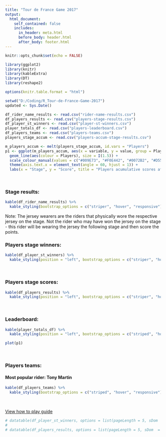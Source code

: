 ```yaml
---
title: "Tour de France Game 2017"
output:
  html_document:
    self_contained: false
    includes:
      in_header: meta.html
      before_body: header.html
      after_body: footer.html
---
```


```r
knitr::opts_chunk$set(echo = FALSE)

library(ggplot2)
library(knitr)
library(kableExtra)
library(DT)
library(reshape2)

options(knitr.table.format = "html")

setwd("D:/Coding/R_Tour-de-France-Game-2017")
updated <- Sys.Date()

df_rider_name_results <- read.csv("rider-name-results.csv")
df_players_results <- read.csv("players-stage-results.csv")
df_player_st_winners <- read.csv("player-st-winners.csv")
player_totals_df <- read.csv("players-leaderboard.csv")
df_players_teams <- read.csv("players-teams.csv")
players_stage_accum <- read.csv("players-accum-stage-results.csv")

m_players_accum <- melt(players_stage_accum, id.vars = "Players")
p1 <- ggplot(m_players_accum, aes(x = variable, y = value, group = Players)) +
  geom_line(aes(colour = Players), size = I(1.5)) +
  scale_colour_manual(values = c("#009E73", "#F0E442", "#0072B2", "#D55E00", "#CC79A7")) +
  theme(axis.text.x = element_text(angle = 60, hjust = 1)) +
  labs(x = "Stage", y = "Score", title = "Players acumulative scores after each stage")
```
<br>

### Stage results:

```r
kable(df_rider_name_results) %>%
  kable_styling(bootstrap_options = c("striper", "hover", "responsive"))
```
Note: The jersey wearers are the riders that physically wore the respective jersey on the stage. Not the rider who may have won the jersey on the stage - this rider will be wearing the jersey the following stage and then score the points.
<br>

### Players stage winners:

```r
kable(df_player_st_winners) %>%
  kable_styling(position = "left", bootstrap_options = c("striper", "hover", "responsive"), full_width = F)
```
<br>

### Players stage scores:

```r
kable(df_players_results) %>%
  kable_styling(position = "left", bootstrap_options = c("striper", "hover", "responsive"), full_width = F)
```
<br>

### Leaderboard:

```r
kable(player_totals_df) %>%
  kable_styling(position = "left", bootstrap_options = c("striped", "hover", "responsive"), full_width = F)

plot(p1)
```
<br>

### Players teams:
#### Most popular rider: Tony Martin

```r
kable(df_players_teams) %>%
  kable_styling(bootstrap_options = c("striped", "hover", "responsive"))
```
<br>

[View how to play guide](http://www.bike2bytes.com/Tour-de-France-Game.php)
```r
# datatable(df_player_st_winners, options = list(pageLength = 5, sDom  = '<"top">lrt<"bottom">ip'))
# 
# datatable(df_players_results, options = list(pageLength = 5, sDom  = '<"top">lrt<"bottom">ip'))
```

